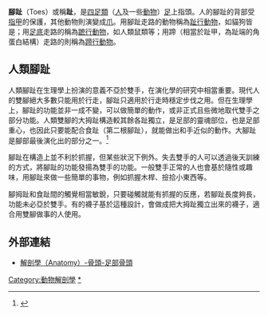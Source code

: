 {{Infobox anatomy
| Name        = 趾
| Latin       = Digiti pedis
| Image       = File:Пальцы на ногах.jpg
| Caption     = 人類雙足的腳趾
| Width       = 
| Image2      = Ospied-la.svg
| Caption2    = 人類足部骨骼構造，腳趾的範疇包含圖中綠色、藍色和紅色的骨骼，也就是[[趾骨|趾骨]]
| Precursor   = 
| System      = 
| Artery      = 
| Vein        = 
| Nerve       = 
| Lymph       = 
}}

'''腳趾'''（Toes）或稱'''趾'''，是[[四足類|四足類]]（[[人|人]]及一些[[動物|動物]]）[[腳|足]]上指頭。人的腳趾的背部受[[指甲|指甲]]的保護，其他動物則演變成[[爪|爪]]。用腳趾走路的動物稱為[[趾行|趾行動物]]，如貓狗皆是；用[[跖|足底]]走路的稱為[[蹠行|蹠行動物]]，如人類鼠類等；用蹄（相當於趾甲，為趾端的角蛋白結構）走路的則稱為[[有蹄類|蹄行動物]]。

==人類腳趾==
人類腳趾在生理學上扮演的意義不亞於雙手，在演化學的研究中相當重要。現代人的雙腳絕大多數只能用於行走，腳趾只適用於行走時穩定步伐之用。但在生理學上，腳趾的功能並非一成不變，可以做簡單的動作，或非正式且些微地取代雙手之部分功能。人類雙腳的大拇趾構造較其餘各趾獨立，是足部的靈魂部位，也是足部重心，也因此只要能配合食趾（第二根腳趾），就能做出和手近似的動作。大腳趾是腳部最後演化出的部分之一。<ref>{{Cite web|url=https://www.solidot.org/story?sid=57577|title=科学家发现人类大脚趾演化时间较迟|accessdate=2018-09-20|author=|date=|work=www.solidot.org|publisher=}}</ref>

腳趾在構造上並不利於抓握，但某些狀況下例外。失去雙手的人可以透過後天訓練的方式，將腳趾的功能發揚為雙手的功能。一般雙手正常的人也會基於隨性或趣味，用腳趾來做一些簡單的事物，例如抓握木桿、撿拾小東西等。

腳拇趾和食趾間的觸覺相當敏銳，只要碰觸就能有抓握的反應，若腳趾長度夠長，功能未必亞於雙手。有的襪子基於這種設計，會做成把大拇趾獨立出來的襪子，適合用雙腳做事的人使用。

==外部連結==
*[http://smallcollation.blogspot.com/2013/01/anatomy_30.html 解剖學（Anatomy）-骨頭-足部骨頭]


{{DEFAULTSORT:J}}
[[Category:動物解剖學|Category:動物解剖學]]
[[Category:脚趾|*]]


{{animal-stub}}

{{人体解剖学}}